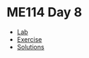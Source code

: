 # ME114 Day 8

* [Lab](ME114_lab8.html)
* [Exercise](ME114_exercise8_LASTNAME_FIRSTNAME.html)
* [Solutions](ME114_solutions8.html)
